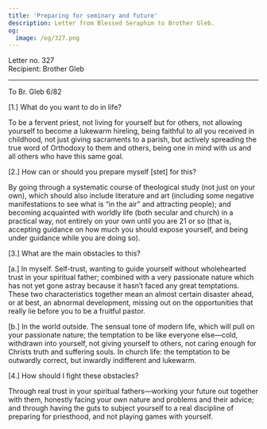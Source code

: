```yaml
---
title: 'Preparing for seminary and future'
description: Letter from Blessed Seraphim to Brother Gleb.
og:
  image: /og/327.png
---
```


<div style={{textAlign:'right', fontFamily:'monospace'}}>Letter no. 327</div>
<div style={{textAlign:'left', fontFamily:'monospace'}}>Recipient: Brother Gleb</div>

---

To Br. Gleb 6/82

[1.] What do you want to do in life?

To be a fervent priest, not living for yourself but for others, not allowing yourself to become a lukewarm hireling, being faithful to all you received in childhood, not just giving sacraments to a parish, but actively spreading the true word of Orthodoxy to them and others, being one in mind with us and all others who have this same goal.

[2.] How can or should you prepare myself [stet] for this?

By going through a systematic course of theological study (not just on your own), which should also include literature and art (including some negative manifestations to see what is “in the air” and attracting people); and becoming acquainted with worldly life (both secular and church) in a practical way, not entirely on your own until you are 21 or so (that is, accepting guidance on how much you should expose yourself, and being under guidance while you are doing so).

[3.] What are the main obstacles to this?

[a.] In myself. Self-trust, wanting to guide yourself without wholehearted trust in your spiritual father; combined with a very passionate nature which has not yet gone astray because it hasn’t faced any great temptations. These two characteristics together mean an almost certain disaster ahead, or at best, an abnormal development, missing out on the opportunities that really lie before you to be a fruitful pastor.

[b.] In the world outside. The sensual tone of modern life, which will pull on your passionate nature; the temptation to be like everyone else—cold, withdrawn into yourself, not giving yourself to others, not caring enough for Christs truth and suffering souls. In church life: the temptation to be outwardly correct, but inwardly indifferent and lukewarm.

[4.] How should I fight these obstacles?

Through real trust in your spiritual fathers—working your future out together with them, honestly facing your own nature and problems and their advice; and through having the guts to subject yourself to a real discipline of preparing for priesthood, and not playing games with yourself.
